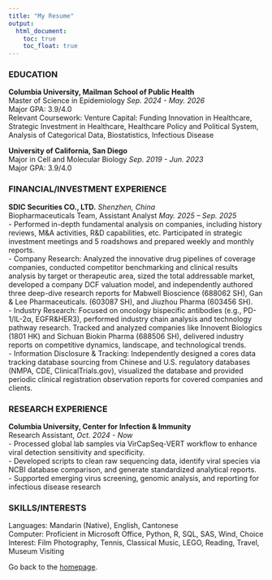 ```yaml
---
title: "My Resume"
output: 
  html_document:
    toc: true
    toc_float: true
---
```


### EDUCATION
**Columbia University, Mailman School of Public Health **                 
Master of Science in Epidemiology  *Sep. 2024 - May. 2026*  
Major GPA: 3.9/4.0	                                               
Relevant Coursework: Venture Capital: Funding Innovation in Healthcare, Strategic Investment in Healthcare, Healthcare Policy and Political System, Analysis of Categorical Data, Biostatistics, Infectious Disease                     
            
                  
**University of California, San Diego	**      
Major in Cell and Molecular Biology	 *Sep. 2019 -  Jun. 2023*  
Major GPA: 3.9/4.0	                                                      



### FINANCIAL/INVESTMENT EXPERIENCE
**SDIC Securities CO., LTD.**   *Shenzhen, China*    
Biopharmaceuticals Team, Assistant Analyst    *May. 2025 – Sep. 2025*     
- Performed in-depth fundamental analysis on companies, including history reviews, M&A activities, R&D capabilities, etc. Participated in strategic investment meetings and 5 roadshows and prepared weekly and monthly reports.      
- Company Research: Analyzed the innovative drug pipelines of coverage companies, conducted competitor benchmarking and clinical results analysis by target or therapeutic area, sized the total addressable market, developed a company DCF valuation model, and independently authored three deep-dive research reports for Mabwell Bioscience (688062 SH), Gan & Lee Pharmaceuticals. (603087 SH), and Jiuzhou Pharma (603456 SH).      
- Industry Research: Focused on oncology bispecific antibodies (e.g., PD-1/IL-2α, EGFR&HER3), performed industry chain analysis and technology pathway research. Tracked and analyzed companies like Innovent Biologics (1801 HK) and Sichuan Biokin Pharma (688506 SH), delivered industry reports on competitive dynamics, landscape, and technological trends.     
- Information Disclosure & Tracking: Independently designed a cores data tracking database sourcing from Chinese and U.S. regulatory databases (NMPA, CDE, ClinicalTrials.gov), visualized the database and provided periodic clinical registration observation reports for covered companies and clients.
                            
               
                 
                      
### RESEARCH EXPERIENCE
**Columbia University, Center for Infection & Immunity**  
Research Assistant,   *Oct. 2024 - Now*  
- Processed global lab samples via VirCapSeq-VERT workflow to enhance viral detection sensitivity and specificity.                    
- Developed scripts to clean raw sequencing data, identify viral species via NCBI database comparison, and generate standardized analytical reports.                     
- Supported emerging virus screening, genomic analysis, and reporting for infectious disease research
                        
                        
                    
### SKILLS/INTERESTS
Languages: Mandarin (Native), English, Cantonese               
Computer: Proficient in Microsoft Office, Python, R, SQL, SAS, Wind, Choice           
Interest: Film Photography, Tennis, Classical Music, LEGO, Reading, Travel, Museum Visiting
                         
                      
                           
Go back to the [homepage](index.html).
